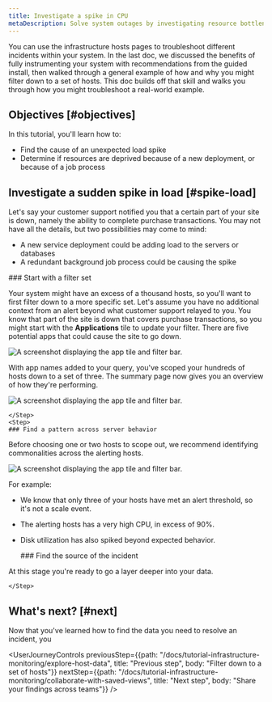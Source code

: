```yaml
---
title: Investigate a spike in CPU
metaDescription: Solve system outages by investigating resource bottlenecks across your system infrastructure.
---
```





You can use the infrastructure hosts pages to troubleshoot different incidents within your system. In the last doc, we discussed the benefits of fully instrumenting your system with recommendations from the guided install, then walked through a general example of how and why you might filter down to a set of hosts. This doc builds off that skill and walks you through how you might troubleshoot a real-world example.  

## Objectives [#objectives]

In this tutorial, you'll learn how to:

* Find the cause of an unexpected load spike
* Determine if resources are deprived because of a new deployment, or because of a job process

## Investigate a sudden spike in load [#spike-load]

Let's say your customer support notified you that a certain part of your site is down, namely the ability to complete purchase transactions. You may not have all the details, but two possibilities may come to mind:

* A new service deployment could be adding load to the servers or databases
* A redundant background job process could be causing the spike 

<Steps>
    <Step>
    ### Start with a filter set
        
Your system might have an excess of a thousand hosts, so you'll want to first filter down to a more specific set. Let's assume you have no additional context from an alert beyond what customer support relayed to you. You know that part of the site is down that covers purchase transactions, so you might start with the **Applications** tile to update your filter. There are five potential apps that could cause the site to go down.

<img
    title="Filter by the failing apps"
    alt="A screenshot displaying the app tile and filter bar."
    src={selectApps}
/>  

With app names added to your query, you've scoped your hundreds of hosts down to a set of three. The summary page now gives you an overview of how they're performing.

<img
    title="Filter by the failing apps"
    alt="A screenshot displaying the app tile and filter bar."
    src={appsSummary}
/> 

    </Step>
    <Step>
    ### Find a pattern across server behavior

Before choosing one or two hosts to scope out, we recommend identifying commonalities across the alerting hosts. 

<img
    title="Filter by the failing apps"
    alt="A screenshot displaying the app tile and filter bar."
    src={updatedSummaryTable}
/> 

For example:

* We know that only three of your hosts have met an alert threshold, so it's not a scale event.
* The alerting hosts has a very high CPU, in excess of 90%.
* Disk utilization has also spiked beyond expected behavior. 

    </Step>
    <Step>
    ### Find the source of the incident

At this stage you're ready to go a layer deeper into your data. 

    </Step>
</Steps>

## What's next? [#next]

Now that you've learned how to find the data you need to resolve an incident, you

<UserJourneyControls
    previousStep={{path: "/docs/tutorial-infrastructure-monitoring/explore-host-data", title: "Previous step", body: "Filter down to a set of hosts"}}
    nextStep={{path: "/docs/tutorial-infrastructure-monitoring/collaborate-with-saved-views", title: "Next step", body: "Share your findings across teams"}}
/>